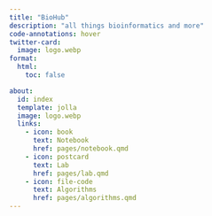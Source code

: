 ```yaml
---
title: "BioHub"
description: "all things bioinformatics and more"
code-annotations: hover
twitter-card:
  image: logo.webp
format:
  html:
    toc: false

about:
  id: index
  template: jolla
  image: logo.webp
  links:
    - icon: book
      text: Notebook
      href: pages/notebook.qmd
    - icon: postcard
      text: Lab
      href: pages/lab.qmd
    - icon: file-code
      text: Algorithms
      href: pages/algorithms.qmd
---
```

